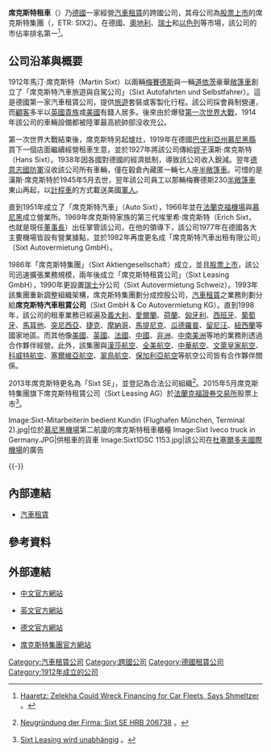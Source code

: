 {{Infobox Company 
| company_name = 席克斯特租車公司
| company_name_en = Sixt GmbH & Co. Autovermietung KG
| company_logo = [[File:Sixt-logo.jpg|200px]]
| company_type = [[上市公司|上市公司]]
| traded_as    = [[法兰克福证券交易所|FWB]]: SIX2
| foundation = 1912年
| location = [[德國|德國]][[巴伐利亞|巴伐利亞州]][[慕尼黑縣|慕尼黑縣]]{{link-en|普拉赫市|Pullach}}
| founder = 馬汀·席克斯特（Martin Sixt）
| key_people = [[董事長|董事長]]：埃里希·席克斯特（Erich Sixt）
| industry = 汽車租賃業
| products = 汽車租賃
| capital = 
| slogan = The spirit of mobility
| revenue = 
| operating_income = 
| net_income = 
| num_employees = 
| parent = 席克斯特集團（Sixt Aktiengesellschaft）
| subsid = {{link-en|myDriver|myDriver}}、{{link-en|DriveNow|DriveNow}}
| homepage = https://www.sixt.cn/
| footnotes = 
}}

'''席克斯特租車'''（{{lang-de|Sixt GmbH & Co. Autovermietung KG}}）乃[[德國|德國]]一家經營[[汽車租賃|汽車租賃]]的跨國公司，其母公司為[[股票上市|股票上市]]的席克斯特集團（{{lang-de|Sixt Aktiengesellschaft}}，ETR: SIX2）。在德國、[[奧地利|奧地利]]、[[瑞士|瑞士]]和[[以色列|以色列]]等市場，該公司的市佔率排名第一<ref>{{en}}[http://www.haaretz.com/israel-news/business/zelekha-could-wreck-financing-for-car-fleets-says-shmeltzer-1.406851 Haaretz: Zelekha Could Wreck Financing for Car Fleets, Says Shmeltzer] {{Wayback|url=http://www.haaretz.com/israel-news/business/zelekha-could-wreck-financing-for-car-fleets-says-shmeltzer-1.406851 |date=20170911211932 }}。</ref>。

== 公司沿革與概要 ==
1912年馬汀·席克斯特（Martin Sixt）以兩輛[[梅賽德斯-賓士|梅賽德斯]]與一輛[[道依茨|道依茨]]豪華[[敞篷車|敞篷車]]創立了「席克斯特汽車旅遊與自駕公司」（Sixt Autofahrten und Selbstfahrer）。這是德國第一家汽車租賃公司，提供[[旅遊|旅遊]]套裝或客製化行程。該公司採會員制營運，而[[顧客|顧客]]多半以[[英國|英國]][[貴族|貴族]]或[[美國|美國]]有錢人居多。後來由於爆發[[第一次世界大戰|第一次世界大戰]]，1914年該公司的車輛設備都被陸軍最高統帥部沒收充公。

第一次世界大戰結束後，席克斯特另起爐灶，1919年在德國[[巴伐利亞|巴伐利亞州]][[慕尼黑縣|慕尼黑縣]]買下一個店面繼續經營租車生意，並於1927年將該公司傳給[[姪|姪子]]漢斯·席克斯特（Hans Sixt）。1938年因各國對德國的經濟抵制，導致該公司收入銳減。翌年[[德意志國防軍|德意志國防軍]]沒收該公司所有車輛，僅在穀倉內藏匿一輛{{link-en|梅賽德斯230|Mercedes-Benz W143}}七人座[[半敞篷車|半敞篷車]]。可惜的是漢斯·席克斯特於1945年5月去世，翌年該公司員工以那輛梅賽德斯230[[半敞篷車|半敞篷車]]東山再起，以[[出租車|計程車]]的方式載送美國[[軍人|軍人]]。

直到1951年成立了「席克斯特汽車」（Auto Sixt），1966年並在[[法蘭克福機場|法蘭克福機場]]與[[慕尼黑|慕尼黑]]成立營業所。1969年席克斯特家族的第三代埃里希·席克斯特（Erich Sixt，也就是現任[[董事長|董事長]]）出任掌管該公司，在他的領導下，該公司1977年在德國各大主要機場皆設有營業據點，並於1982年再度更名成「席克斯特汽車出租有限公司」（Sixt Autovermietung GmbH）。

1986年「席克斯特集團」（Sixt Aktiengesellschaft）成立，並且[[股票上市|股票上市]]，該公司迅速擴張業務規模，兩年後成立「席克斯特租賃公司」（Sixt Leasing GmbH），1990年更設置[[瑞士|瑞士]]分公司（Sixt Autovermietung Schweiz）。1993年該集團重新調整組織架構，席克斯特集團劃分成控股公司，[[汽車租賃|汽車租賃]]之業務則劃分給'''席克斯特汽車租賃公司'''（Sixt GmbH & Co Autovermietung KG）。直到1998年，該公司的租車業務已經遍及[[義大利|義大利]]、[[愛爾蘭|愛爾蘭]]、[[荷蘭|荷蘭]]、[[匈牙利|匈牙利]]、[[西班牙|西班牙]]、[[葡萄牙|葡萄牙]]、[[馬耳他|馬耳他]]、[[突尼西亞|突尼西亞]]、[[捷克|捷克]]、[[摩納哥|摩納哥]]、[[馬提尼克|馬提尼克]]、[[瓜德羅普|瓜德羅普]]、[[留尼汪|留尼汪]]、[[新西蘭|紐西蘭]]等國家地區。而其他像[[美國|美國]]、[[英國|英國]]、[[法國|法國]]、[[中國|中國]]、[[非洲|非洲]]、[[中南美洲|中南美洲]]等地的業務則透過合作夥伴經營。此外，該集團與[[漢莎航空|漢莎航空]]、[[全美航空|全美航空]]、[[中華航空|中華航空]]、[[文萊皇家航空|文萊皇家航空]]、[[科威特航空|科威特航空]]、[[塞爾維亞航空|塞爾維亞航空]]、[[翠鳥航空|翠鳥航空]]、[[保加利亞航空|保加利亞航空]]等航空公司皆有合作夥伴關係。

2013年席克斯特更名為「Sixt SE」，並登記為合法公司組織<ref>{{de}}[http://handelsregister-online.net/neueintragung.cfm?cn=3894679 Neugründung der Firma: Sixt SE HRB 206738] {{Wayback|url=http://handelsregister-online.net/neueintragung.cfm?cn=3894679 |date=20170630230258 }}。</ref>。2015年5月席克斯特集團旗下席克斯特租賃公司（Sixt Leasing AG）於[[法蘭克福證券交易所|法蘭克福證券交易所]]股票上市<ref>{{de}}[https://www.handelsblatt.com/finanzen/maerkte/ipo/boersengang-sixt-leasing-wird-unabhaengig/11741296.html Sixt Leasing wird unabhängig] {{Wayback|url=https://www.handelsblatt.com/finanzen/maerkte/ipo/boersengang-sixt-leasing-wird-unabhaengig/11741296.html |date=20150508152323 }}。</ref>。

<gallery>
Image:Sixt-Mitarbeiterin bedient Kundin (Flughafen München, Terminal 2).jpg|位於[[慕尼黑機場|慕尼黑機場]]第二航廈的席克斯特租車櫃檯
Image:Sixt Iveco truck in Germany.JPG|供租車的貨車
Image:Sixt1DSC 1153.jpg|該公司在[[杜塞爾多夫國際機場|杜塞爾多夫國際機場]]的廣告
</gallery>
{{-}}

== 內部連結 ==
* [[汽車租賃|汽車租賃]]

== 參考資料 ==
{{reflist}}

== 外部連結 ==
* [https://www.sixt.cn/ 中文官方網站] {{Wayback|url=https://www.sixt.cn/ |date=20210419023522 }}
* {{en}}[http://www.sixt.com/ 英文官方網站] {{Wayback|url=http://www.sixt.com/ |date=20200918144138 }}
* {{de}}[http://www.sixt.de/ 德文官方網站]
* {{en}}[https://web.archive.org/web/20111025054755/http://ag.sixt.de/en/ 席克斯特集團官方網站]

{{Vehicle rental brands}}
{{Automotive industry in Germany}}
{{Authority control}}

[[Category:汽車租賃公司|Category:汽車租賃公司]]
[[Category:跨國公司|Category:跨國公司]]
[[Category:德國租賃公司|Category:德國租賃公司]]
[[Category:1912年成立的公司|Category:1912年成立的公司]]